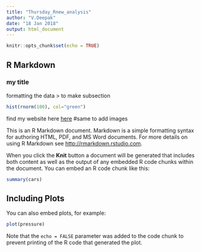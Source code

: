 ```yaml
---
title: "Thursday_Rnew_analysis"
author: "V.Deepak"
date: "18 Jan 2018"
output: html_document
---
```


```r
knitr::opts_chunk$set(echo = TRUE)
```

## R Markdown
### my title

formatting the data 
> to make subsection 
```r
hist(rnorm(100), col="green")
```

find my website here [here](https://github.com)
#same to add images


This is an R Markdown document. Markdown is a simple formatting syntax for authoring HTML, PDF, and MS Word documents. For more details on using R Markdown see <http://rmarkdown.rstudio.com>.

When you click the **Knit** button a document will be generated that includes both content as well as the output of any embedded R code chunks within the document. You can embed an R code chunk like this:

```r
summary(cars)
```

## Including Plots

You can also embed plots, for example:

```r
plot(pressure)
```

Note that the `echo = FALSE` parameter was added to the code chunk to prevent printing of the R code that generated the plot.
